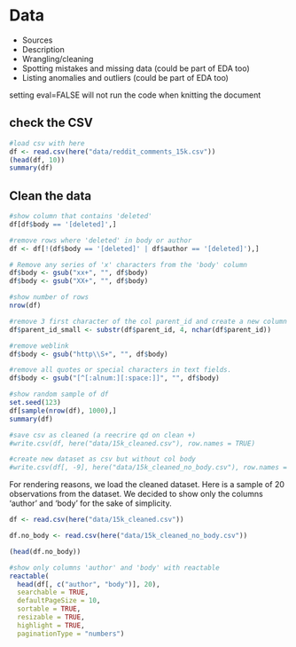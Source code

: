 # Data

-   Sources
-   Description
-   Wrangling/cleaning
-   Spotting mistakes and missing data (could be part of EDA too)
-   Listing anomalies and outliers (could be part of EDA too)

setting eval=FALSE will not run the code when knitting the document


## check the CSV

```r
#load csv with here
df <- read.csv(here("data/reddit_comments_15k.csv"))
(head(df, 10))
summary(df)
```

## Clean the data

```r
#show column that contains 'deleted'
df[df$body == '[deleted]',]

#remove rows where 'deleted' in body or author
df <- df[!(df$body == '[deleted]' | df$author == '[deleted]'),]

# Remove any series of 'x' characters from the 'body' column
df$body <- gsub("xx+", "", df$body)
df$body <- gsub("XX+", "", df$body)

#show number of rows
nrow(df)

#remove 3 first character of the col parent_id and create a new column
df$parent_id_small <- substr(df$parent_id, 4, nchar(df$parent_id))

#remove weblink
df$body <- gsub("http\\S+", "", df$body)

#remove all quotes or special characters in text fields.
df$body <- gsub("[^[:alnum:][:space:]]", "", df$body)

#show random sample of df
set.seed(123)
df[sample(nrow(df), 1000),]
summary(df)

#save csv as cleaned (a reecrire qd on clean +)
#write.csv(df, here("data/15k_cleaned.csv"), row.names = TRUE)

#create new dataset as csv but without col body
#write.csv(df[, -9], here("data/15k_cleaned_no_body.csv"), row.names = TRUE)
```

For rendering reasons, we load the cleaned dataset.
Here is a sample of 20 observations from the dataset. We decided to show only the columns 'author' and 'body' for the sake of simplicity.

```r
df <- read.csv(here("data/15k_cleaned.csv"))

df.no_body <- read.csv(here("data/15k_cleaned_no_body.csv"))

(head(df.no_body))

#show only columns 'author' and 'body' with reactable
reactable(
  head(df[, c("author", "body")], 20),
  searchable = TRUE,
  defaultPageSize = 10,
  sortable = TRUE,
  resizable = TRUE,
  highlight = TRUE,
  paginationType = "numbers")

```

